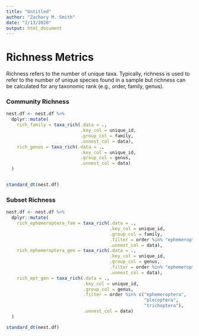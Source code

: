 ```yaml
---
title: "Untitled"
author: "Zachary M. Smith"
date: "2/13/2020"
output: html_document
---
```


# Richness Metrics

Richness refers to the number of unique taxa. Typically, richness is used to refer to the number of unique species found in a sample but richness can be calculated for any taxonomic rank (e.g., order, family, genus).

### Community Richness

```r
nest.df <- nest.df %>% 
  dplyr::mutate(
    rich_family = taxa_rich(.data = .,
                            .key_col = unique_id,
                            .group_col = family,
                            .unnest_col = data),
    rich_genus = taxa_rich(.data = .,
                            .key_col = unique_id,
                            .group_col = genus,
                            .unnest_col = data)
  )



```

```r
standard_dt(nest.df)
```

### Subset Richness

```r
nest.df <- nest.df %>% 
  dplyr::mutate(
    rich_ephemeroptera_fam = taxa_rich(.data = .,
                                       .key_col = unique_id,
                                       .group_col = family,
                                       .filter = order %in% "ephemeroptera",
                                       .unnest_col = data),
    rich_ephemeroptera_gen = taxa_rich(.data = .,
                                       .key_col = unique_id,
                                       .group_col = genus,
                                       .filter = order %in% "ephemeroptera",
                                       .unnest_col = data),
    rich_ept_gen = taxa_rich(.data = .,
                             .key_col = unique_id,
                             .group_col = genus,
                             .filter = order %in% c("ephemeroptera",
                                                    "plecoptera",
                                                    "trichoptera"),
                             .unnest_col = data)
  )
```

```r
standard_dt(nest.df)
```
